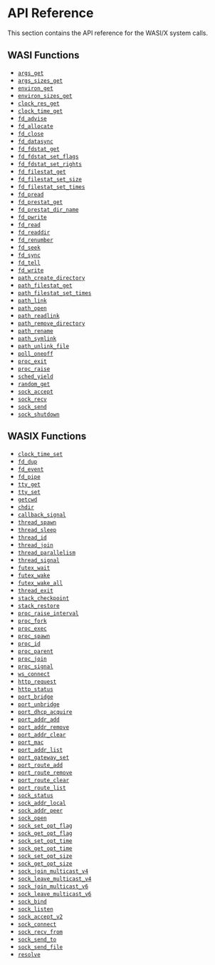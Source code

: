 # API Reference

This section contains the API reference for the WASI/X system calls.

## WASI Functions

- [`args_get`](/docs/api-reference/wasi/args_get)
- [`args_sizes_get`](/docs/api-reference/wasi/args_sizes_get)
- [`environ_get`](/docs/api-reference/wasi/environ_get)
- [`environ_sizes_get`](/docs/api-reference/wasi/environ_sizes_get)
- [`clock_res_get`](/docs/api-reference/wasi/clock_res_get)
- [`clock_time_get`](/docs/api-reference/wasi/clock_time_get)
- [`fd_advise`](/docs/api-reference/wasi/fd_advise)
- [`fd_allocate`](/docs/api-reference/wasi/fd_allocate)
- [`fd_close`](/docs/api-reference/wasi/fd_close)
- [`fd_datasync`](/docs/api-reference/wasi/fd_datasync)
- [`fd_fdstat_get`](/docs/api-reference/wasi/fd_fdstat_get)
- [`fd_fdstat_set_flags`](/docs/api-reference/wasi/fd_fdstat_set_flags)
- [`fd_fdstat_set_rights`](/docs/api-reference/wasi/fd_fdstat_set_rights)
- [`fd_filestat_get`](/docs/api-reference/wasi/fd_filestat_get)
- [`fd_filestat_set_size`](/docs/api-reference/wasi/fd_filestat_set_size)
- [`fd_filestat_set_times`](/docs/api-reference/wasi/fd_filestat_set_times)
- [`fd_pread`](/docs/api-reference/wasi/fd_pread)
- [`fd_prestat_get`](/docs/api-reference/wasi/fd_prestat_get)
- [`fd_prestat_dir_name`](/docs/api-reference/wasi/fd_prestat_dir_name)
- [`fd_pwrite`](/docs/api-reference/wasi/fd_pwrite)
- [`fd_read`](/docs/api-reference/wasi/fd_read)
- [`fd_readdir`](/docs/api-reference/wasi/fd_readdir)
- [`fd_renumber`](/docs/api-reference/wasi/fd_renumber)
- [`fd_seek`](/docs/api-reference/wasi/fd_seek)
- [`fd_sync`](/docs/api-reference/wasi/fd_sync)
- [`fd_tell`](/docs/api-reference/wasi/fd_tell)
- [`fd_write`](/docs/api-reference/wasi/fd_write)
- [`path_create_directory`](/docs/api-reference/wasi/path_create_directory)
- [`path_filestat_get`](/docs/api-reference/wasi/path_filestat_get)
- [`path_filestat_set_times`](/docs/api-reference/wasi/path_filestat_set_times)
- [`path_link`](/docs/api-reference/wasi/path_link)
- [`path_open`](/docs/api-reference/wasi/path_open)
- [`path_readlink`](/docs/api-reference/wasi/path_readlink)
- [`path_remove_directory`](/docs/api-reference/wasi/path_remove_directory)
- [`path_rename`](/docs/api-reference/wasi/path_rename)
- [`path_symlink`](/docs/api-reference/wasi/path_symlink)
- [`path_unlink_file`](/docs/api-reference/wasi/path_unlink_file)
- [`poll_oneoff`](/docs/api-reference/wasi/poll_oneoff)
- [`proc_exit`](/docs/api-reference/wasi/proc_exit)
- [`proc_raise`](/docs/api-reference/wasi/proc_raise)
- [`sched_yield`](/docs/api-reference/wasi/sched_yield)
- [`random_get`](/docs/api-reference/wasi/random_get)
- [`sock_accept`](/docs/api-reference/wasi/sock_accept)
- [`sock_recv`](/docs/api-reference/wasi/sock_recv)
- [`sock_send`](/docs/api-reference/wasi/sock_send)
- [`sock_shutdown`](/docs/api-reference/wasi/sock_shutdown)

## WASIX Functions

- [`clock_time_set`](/docs/api-reference/wasix/clock_time_set)
- [`fd_dup`](/docs/api-reference/wasix/fd_dup)
- [`fd_event`](/docs/api-reference/wasix/fd_event)
- [`fd_pipe`](/docs/api-reference/wasix/fd_pipe)
- [`tty_get`](/docs/api-reference/wasix/tty_get)
- [`tty_set`](/docs/api-reference/wasix/tty_set)
- [`getcwd`](/docs/api-reference/wasix/getcwd)
- [`chdir`](/docs/api-reference/wasix/chdir)
- [`callback_signal`](/docs/api-reference/wasix/callback_signal)
- [`thread_spawn`](/docs/api-reference/wasix/thread_spawn)
- [`thread_sleep`](/docs/api-reference/wasix/thread_sleep)
- [`thread_id`](/docs/api-reference/wasix/thread_id)
- [`thread_join`](/docs/api-reference/wasix/thread_join)
- [`thread_parallelism`](/docs/api-reference/wasix/thread_parallelism)
- [`thread_signal`](/docs/api-reference/wasix/thread_signal)
- [`futex_wait`](/docs/api-reference/wasix/futex_wait)
- [`futex_wake`](/docs/api-reference/wasix/futex_wake)
- [`futex_wake_all`](/docs/api-reference/wasix/futex_wake_all)
- [`thread_exit`](/docs/api-reference/wasix/thread_exit)
- [`stack_checkpoint`](/docs/api-reference/wasix/stack_checkpoint)
- [`stack_restore`](/docs/api-reference/wasix/stack_restore)
- [`proc_raise_interval`](/docs/api-reference/wasix/proc_raise_interval)
- [`proc_fork`](/docs/api-reference/wasix/proc_fork)
- [`proc_exec`](/docs/api-reference/wasix/proc_exec)
- [`proc_spawn`](/docs/api-reference/wasix/proc_spawn)
- [`proc_id`](/docs/api-reference/wasix/proc_id)
- [`proc_parent`](/docs/api-reference/wasix/proc_parent)
- [`proc_join`](/docs/api-reference/wasix/proc_join)
- [`proc_signal`](/docs/api-reference/wasix/proc_signal)
- [`ws_connect`](/docs/api-reference/wasix/ws_connect)
- [`http_request`](/docs/api-reference/wasix/http_request)
- [`http_status`](/docs/api-reference/wasix/http_status)
- [`port_bridge`](/docs/api-reference/wasix/port_bridge)
- [`port_unbridge`](/docs/api-reference/wasix/port_unbridge)
- [`port_dhcp_acquire`](/docs/api-reference/wasix/port_dhcp_acquire)
- [`port_addr_add`](/docs/api-reference/wasix/port_addr_add)
- [`port_addr_remove`](/docs/api-reference/wasix/port_addr_remove)
- [`port_addr_clear`](/docs/api-reference/wasix/port_addr_clear)
- [`port_mac`](/docs/api-reference/wasix/port_mac)
- [`port_addr_list`](/docs/api-reference/wasix/port_addr_list)
- [`port_gateway_set`](/docs/api-reference/wasix/port_gateway_set)
- [`port_route_add`](/docs/api-reference/wasix/port_route_add)
- [`port_route_remove`](/docs/api-reference/wasix/port_route_remove)
- [`port_route_clear`](/docs/api-reference/wasix/port_route_clear)
- [`port_route_list`](/docs/api-reference/wasix/port_route_list)
- [`sock_status`](/docs/api-reference/wasix/sock_status)
- [`sock_addr_local`](/docs/api-reference/wasix/sock_addr_local)
- [`sock_addr_peer`](/docs/api-reference/wasix/sock_addr_peer)
- [`sock_open`](/docs/api-reference/wasix/sock_open)
- [`sock_set_opt_flag`](/docs/api-reference/wasix/sock_set_opt_flag)
- [`sock_get_opt_flag`](/docs/api-reference/wasix/sock_get_opt_flag)
- [`sock_set_opt_time`](/docs/api-reference/wasix/sock_set_opt_time)
- [`sock_get_opt_time`](/docs/api-reference/wasix/sock_get_opt_time)
- [`sock_set_opt_size`](/docs/api-reference/wasix/sock_set_opt_size)
- [`sock_get_opt_size`](/docs/api-reference/wasix/sock_get_opt_size)
- [`sock_join_multicast_v4`](/docs/api-reference/wasix/sock_join_multicast_v4)
- [`sock_leave_multicast_v4`](/docs/api-reference/wasix/sock_leave_multicast_v4)
- [`sock_join_multicast_v6`](/docs/api-reference/wasix/sock_join_multicast_v6)
- [`sock_leave_multicast_v6`](/docs/api-reference/wasix/sock_leave_multicast_v6)
- [`sock_bind`](/docs/api-reference/wasix/sock_bind)
- [`sock_listen`](/docs/api-reference/wasix/sock_listen)
- [`sock_accept_v2`](/docs/api-reference/wasix/sock_accept_v2)
- [`sock_connect`](/docs/api-reference/wasix/sock_connect)
- [`sock_recv_from`](/docs/api-reference/wasix/sock_recv_from)
- [`sock_send_to`](/docs/api-reference/wasix/sock_send_to)
- [`sock_send_file`](/docs/api-reference/wasix/sock_send_file)
- [`resolve`](/docs/api-reference/wasix/resolve)
